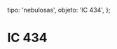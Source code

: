 
  tipo: 'nebulosas',
  objeto: 'IC 434',
};

# IC 434

<Imagen
  src="registro/ic-434_20121100_zona_-ic434_re.jpg"
  fecha="20121100"
  desc="RGB 600s R 600s G 600s B R ts65 f 420 + CCD"
/>

<Imagen
  src="registro/ic-434_20121100_2024-ic434-pp.jpg"
  fecha="20121100"
  desc="New 360 mm f 1810 + CCD"
/>